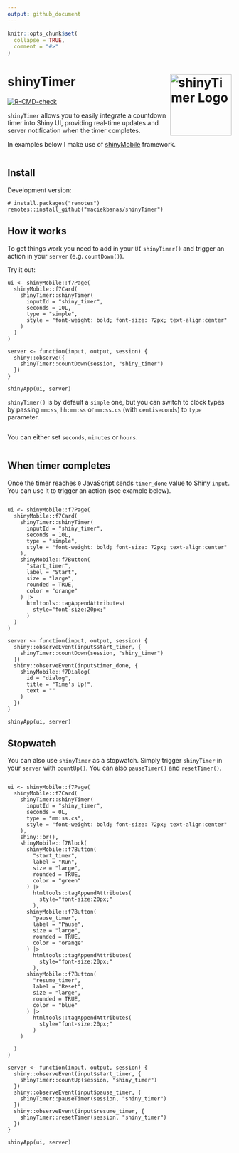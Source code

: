 ```yaml
---
output: github_document
---
```


<!-- README.md is generated from README.Rmd. Please edit that file -->

```r
knitr::opts_chunk$set(
  collapse = TRUE,
  comment = "#>"
)
```

# shinyTimer <img src="man/figures/shinyTimer.png" align="right" height="138" style="float:right; height:138px;" alt = "shinyTimer Logo"/>

<!-- badges: start -->
[![R-CMD-check](https://github.com/maciekbanas/shinyTimer/actions/workflows/R-CMD-check.yaml/badge.svg)](https://github.com/maciekbanas/shinyTimer/actions/workflows/R-CMD-check.yaml)
<!-- badges: end -->

 `shinyTimer` allows you to easily integrate a countdown timer into Shiny UI, providing real-time updates and server notification when the timer completes.
 
 In examples below I make use of [shinyMobile](https://github.com/RinteRface/shinyMobile/) framework.

<div style="text-align: center;">
  <img src="man/figures/shiny_timer_simple.gif" alt=""/>
</div>

## Install

Development version:

```
# install.packages("remotes")
remotes::install_github("maciekbanas/shinyTimer")
```

## How it works

To get things work you need to add in your `UI` `shinyTimer()` and trigger an action in your `server` (e.g. `countDown()`).

Try it out:

```
ui <- shinyMobile::f7Page(
  shinyMobile::f7Card(
    shinyTimer::shinyTimer(
      inputId = "shiny_timer",
      seconds = 10L, 
      type = "simple", 
      style = "font-weight: bold; font-size: 72px; text-align:center"
    )
  )
)

server <- function(input, output, session) {
  shiny::observe({
    shinyTimer::countDown(session, "shiny_timer")
  })
}

shinyApp(ui, server)
```

`shinyTimer()` is by default a `simple` one, but you can switch to clock types by passing `mm:ss`, `hh:mm:ss` or `mm:ss.cs` (with `centiseconds`) to `type` parameter.

<div style="text-align: center;">
  <img src="man/figures/shiny_timer_type.gif" alt=""/>
</div>

You can either set `seconds`, `minutes` or `hours`.

<div style="text-align: center;">
  <img src="man/figures/shiny_timer_set.gif" alt=""/>
</div>

## When timer completes

Once the timer reaches `0` JavaScript sends `timer_done` value to Shiny `input`.
You can use it to trigger an action (see example below).

<div style="text-align: center;">
  <img src="man/figures/shiny_timer_done.gif" alt=""/>
</div>

```
ui <- shinyMobile::f7Page(
  shinyMobile::f7Card(
    shinyTimer::shinyTimer(
      inputId = "shiny_timer",
      seconds = 10L, 
      type = "simple", 
      style = "font-weight: bold; font-size: 72px; text-align:center"
    ),
    shinyMobile::f7Button(
      "start_timer",
      label = "Start", 
      size = "large",
      rounded = TRUE,
      color = "orange"
    ) |>
      htmltools::tagAppendAttributes(
        style="font-size:20px;"
      )
  )
)

server <- function(input, output, session) {
  shiny::observeEvent(input$start_timer, {
    shinyTimer::countDown(session, "shiny_timer")
  })
  shiny::observeEvent(input$timer_done, {
    shinyMobile::f7Dialog(
      id = "dialog",
      title = "Time's Up!",
      text = ""
    )
  })
}

shinyApp(ui, server)
```

## Stopwatch

You can also use `shinyTimer` as a stopwatch. Simply trigger `shinyTimer` in your `server` with `countUp()`. You can also `pauseTimer()` and `resetTimer()`.

<div style="text-align: center;">
  <img src="man/figures/shiny_timer_stopwatch.gif" alt=""/>
</div>

```
ui <- shinyMobile::f7Page(
  shinyMobile::f7Card(
    shinyTimer::shinyTimer(
      inputId = "shiny_timer",
      seconds = 0L, 
      type = "mm:ss.cs", 
      style = "font-weight: bold; font-size: 72px; text-align:center"
    ),
    shiny::br(),
    shinyMobile::f7Block(
      shinyMobile::f7Button(
        "start_timer",
        label = "Run", 
        size = "large",
        rounded = TRUE,
        color = "green"
      ) |>
        htmltools::tagAppendAttributes(
          style="font-size:20px;"
        ),
      shinyMobile::f7Button(
        "pause_timer",
        label = "Pause", 
        size = "large",
        rounded = TRUE,
        color = "orange"
      ) |>
        htmltools::tagAppendAttributes(
          style="font-size:20px;"
        ),
      shinyMobile::f7Button(
        "resume_timer",
        label = "Reset", 
        size = "large",
        rounded = TRUE,
        color = "blue"
      ) |>
        htmltools::tagAppendAttributes(
          style="font-size:20px;"
        )
    )
    
  )
)

server <- function(input, output, session) {
  shiny::observeEvent(input$start_timer, {
    shinyTimer::countUp(session, "shiny_timer")
  })
  shiny::observeEvent(input$pause_timer, {
    shinyTimer::pauseTimer(session, "shiny_timer")
  })
  shiny::observeEvent(input$resume_timer, {
    shinyTimer::resetTimer(session, "shiny_timer")
  })
}

shinyApp(ui, server)

```